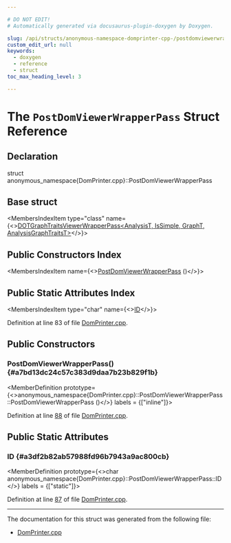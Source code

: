 ```yaml
---

# DO NOT EDIT!
# Automatically generated via docusaurus-plugin-doxygen by Doxygen.

slug: /api/structs/anonymous-namespace-domprinter-cpp-/postdomviewerwrapperpass
custom_edit_url: null
keywords:
  - doxygen
  - reference
  - struct
toc_max_heading_level: 3

---
```





# The `PostDomViewerWrapperPass` Struct Reference

<DoxygenPage pluginConfig={pluginConfig}>



## Declaration

<CodeBlock>struct anonymous_namespace{DomPrinter.cpp}::PostDomViewerWrapperPass</CodeBlock>

## Base struct

<MembersIndex>

<MembersIndexItem
  type="class"
  name={<><a href="/docs/api/classes/llvm/dotgraphtraitsviewerwrapperpass">DOTGraphTraitsViewerWrapperPass&lt;AnalysisT, IsSimple, GraphT, AnalysisGraphTraitsT&gt;</a></>}>
</MembersIndexItem>

</MembersIndex>

## Public Constructors Index

<MembersIndex>

<MembersIndexItem
  name={<><a href="#a7bd13dc24c57c383d9daa7b23b829f1b">PostDomViewerWrapperPass</a> ()</>}>
</MembersIndexItem>

</MembersIndex>

## Public Static Attributes Index

<MembersIndex>

<MembersIndexItem
  type="char"
  name={<><a href="#a3df2b82ab57988fd96b7943a9ac800cb">ID</a></>}>
</MembersIndexItem>

</MembersIndex>


Definition at line 83 of file <a href="/docs/api/files/lib/lib/analysis/domprinter-cpp">DomPrinter.cpp</a>.

<SectionDefinition>

## Public Constructors

### PostDomViewerWrapperPass() {#a7bd13dc24c57c383d9daa7b23b829f1b}

<MemberDefinition
  prototype={<>anonymous&#95;namespace&#123;DomPrinter.cpp&#125;::PostDomViewerWrapperPass::PostDomViewerWrapperPass ()</>}
  labels = {["inline"]}>

Definition at line <a href="/docs/api/files/lib/lib/analysis/domprinter-cpp/#l00088">88</a> of file <a href="/docs/api/files/lib/lib/analysis/domprinter-cpp">DomPrinter.cpp</a>.
</MemberDefinition>

</SectionDefinition>

<SectionDefinition>

## Public Static Attributes

### ID {#a3df2b82ab57988fd96b7943a9ac800cb}

<MemberDefinition
  prototype={<>char anonymous&#95;namespace&#123;DomPrinter.cpp&#125;::PostDomViewerWrapperPass::ID</>}
  labels = {["static"]}>

Definition at line <a href="/docs/api/files/lib/lib/analysis/domprinter-cpp/#l00087">87</a> of file <a href="/docs/api/files/lib/lib/analysis/domprinter-cpp">DomPrinter.cpp</a>.
</MemberDefinition>

</SectionDefinition>

<hr/>

The documentation for this struct was generated from the following file:

<ul>
<li><a href="/docs/api/files/lib/lib/analysis/domprinter-cpp">DomPrinter.cpp</a></li>
</ul>

</DoxygenPage>
